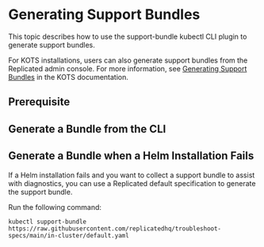 

# Generating Support Bundles

This topic describes how to use the support-bundle kubectl CLI plugin to generate support bundles.

For KOTS installations, users can also generate support bundles from the Replicated admin console. For more information, see [Generating Support Bundles](https://docs.replicated.com/enterprise/troubleshooting-an-app) in the KOTS documentation.

## Prerequisite

<InstallPlugin/>

## Generate a Bundle from the CLI

<GenerateBundle/>

## Generate a Bundle when a Helm Installation Fails

If a Helm installation fails and you want to collect a support bundle to assist with diagnostics, you can use a Replicated default specification to generate the support bundle.

Run the following command:

```
kubectl support-bundle https://raw.githubusercontent.com/replicatedhq/troubleshoot-specs/main/in-cluster/default.yaml
```